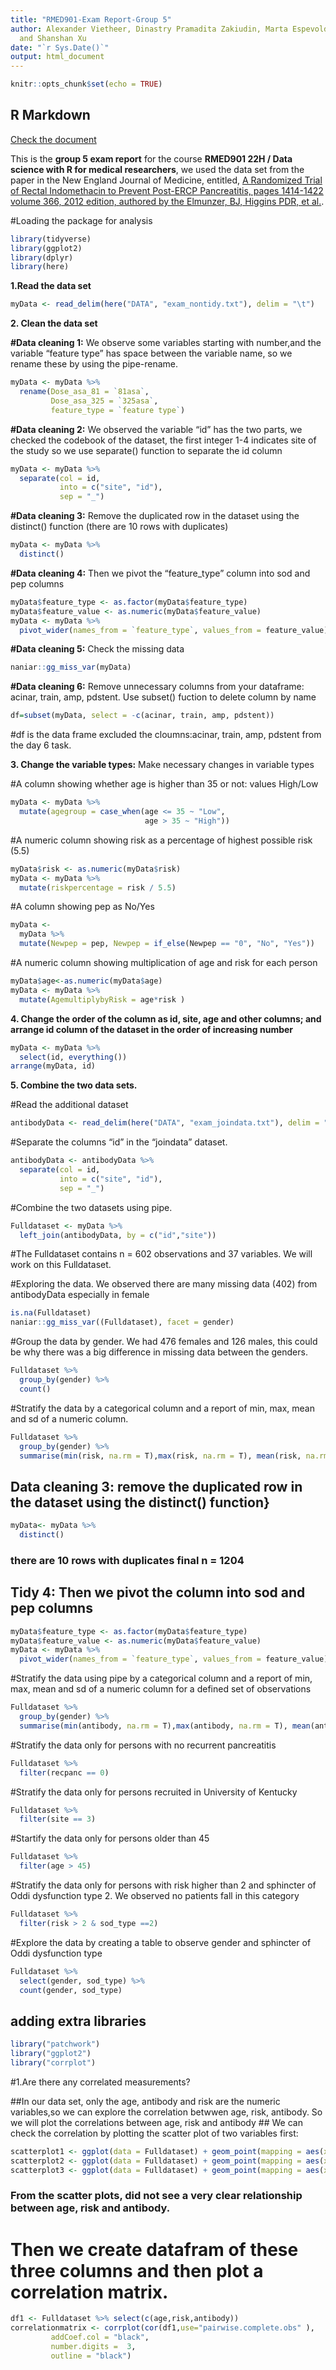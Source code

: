 ```yaml
---
title: "RMED901-Exam Report-Group 5"
author: Alexander Vietheer, Dinastry Pramadita Zakiudin, Marta Espevold Hjelmeland
  and Shanshan Xu
date: "`r Sys.Date()`"
output: html_document
---
```


```r
knitr::opts_chunk$set(echo = TRUE)
```

## R Markdown
[Check the document](https://mitt.uib.no/groups/68014/files/folder/DATA?preview=4450357)

This is the **group 5 exam report** for the course **RMED901 22H / Data science with R for medical researchers**, we used the data set from the paper in the New England Journal of Medicine, entitled, [A Randomized Trial of Rectal Indomethacin to Prevent Post-ERCP Pancreatitis, pages 1414-1422 volume 366, 2012 edition, authored by the Elmunzer, BJ, Higgins PDR, et al.](https://www.nejm.org/doi/full/10.1056/NEJMoa1111103). 



#Loading the package for analysis
```r
library(tidyverse)
library(ggplot2)
library(dplyr)
library(here)
```
**1.Read the data set**
```r
myData <- read_delim(here("DATA", "exam_nontidy.txt"), delim = "\t")
```
**2. Clean the data set**

**#Data cleaning 1:** We observe some variables starting with number,and the variable "feature type" has space between the variable name, so we rename these by using the pipe-rename.
```r
myData <- myData %>% 
  rename(Dose_asa_81 = `81asa`,
         Dose_asa_325 = `325asa`,
         feature_type = `feature type`)
```
**#Data cleaning 2:** We observed the variable "id" has the two parts, we checked the codebook of the dataset, the first integer 1-4 indicates site of the study so we use separate() function to separate the id column
```r
myData <- myData %>% 
  separate(col = id, 
           into = c("site", "id"), 
           sep = "_")
```
**#Data cleaning 3:** Remove the duplicated row in the dataset using the distinct() function (there are 10 rows with duplicates)
```r
myData <- myData %>% 
  distinct()
```
**#Data cleaning 4:** Then we pivot the "feature_type" column into sod and pep columns
```r
myData$feature_type <- as.factor(myData$feature_type)
myData$feature_value <- as.numeric(myData$feature_value)
myData <- myData %>% 
  pivot_wider(names_from = `feature_type`, values_from = feature_value)
```
**#Data cleaning 5:** Check the missing data
```r
naniar::gg_miss_var(myData) 
```

**#Data cleaning 6:** Remove unnecessary columns from your dataframe: acinar, train, amp, pdstent. Use subset() fuction to delete column by name
```r
df=subset(myData, select = -c(acinar, train, amp, pdstent))
```

#df is the data frame excluded the cloumns:acinar, train, amp, pdstent from the day 6 task.

**3. Change the variable types:** Make necessary changes in variable types

#A column showing whether age is higher than 35 or not: values High/Low
```r
myData <- myData %>% 
  mutate(agegroup = case_when(age <= 35 ~ "Low",
                              age > 35 ~ "High"))
```
#A numeric column showing risk as a percentage of highest possible risk (5.5)
```r
myData$risk <- as.numeric(myData$risk)
myData <- myData %>% 
  mutate(riskpercentage = risk / 5.5)
```
#A column showing pep as No/Yes
```r
myData <- 
  myData %>% 
  mutate(Newpep = pep, Newpep = if_else(Newpep == "0", "No", "Yes"))
```
#A numeric column showing multiplication of age and risk for each person
```r
myData$age<-as.numeric(myData$age)
myData <- myData %>% 
  mutate(AgemultiplybyRisk = age*risk )
```
**4. Change the order of the column as id, site, age and other columns; and arrange id column of the dataset in the order of increasing number**
```r
myData <- myData %>% 
  select(id, everything())
arrange(myData, id)
```
**5. Combine the two data sets.**

#Read the additional dataset
```r
antibodyData <- read_delim(here("DATA", "exam_joindata.txt"), delim = "\t")
```
#Separate the columns "id" in the "joindata" dataset.
```r
antibodyData <- antibodyData %>% 
  separate(col = id, 
           into = c("site", "id"), 
           sep = "_")
```
#Combine the two datasets using pipe.
```r
Fulldataset <- myData %>% 
  left_join(antibodyData, by = c("id","site"))
```
#The Fulldataset contains n = 602 observations and 37 variables. We will work on this Fulldataset.

#Exploring the data. We observed there are many missing data (402) from antibodyData especially in female
```r
is.na(Fulldataset)
naniar::gg_miss_var((Fulldataset), facet = gender)
```



#Group the data by gender. We had 476 females and 126 males, this could be why there was a big difference in missing data between the genders.
```r
Fulldataset %>% 
  group_by(gender) %>% 
  count()
```

#Stratify the data by a categorical column and a report of min, max, mean and sd of a numeric column.
```r
Fulldataset %>% 
  group_by(gender) %>% 
  summarise(min(risk, na.rm = T),max(risk, na.rm = T), mean(risk, na.rm = T), sd(risk, na.rm = T))
```

## Data cleaning 3: remove the duplicated row in the dataset using the distinct() function}
```r
myData<- myData %>% 
  distinct()
```
### there are 10 rows with duplicates final n = 1204 

## Tidy 4: Then we pivot the column into sod and pep columns
```r
myData$feature_type <- as.factor(myData$feature_type)
myData$feature_value <- as.numeric(myData$feature_value)
myData <- myData %>% 
  pivot_wider(names_from = `feature_type`, values_from = feature_value)
```

#Stratify the data using pipe by a categorical column and a report of min, max, mean and sd of a numeric column for a defined set of observations
```r
Fulldataset %>% 
  group_by(gender) %>% 
  summarise(min(antibody, na.rm = T),max(antibody, na.rm = T), mean(antibody, na.rm = T), sd(antibody, na.rm = T))
```


#Stratify the data only for persons with no recurrent pancreatitis
```r
Fulldataset %>% 
  filter(recpanc == 0)
```

#Stratify the data only for persons recruited in University of Kentucky
```r
Fulldataset %>% 
  filter(site == 3)
```

#Startify the data only for persons older than 45
```r
Fulldataset %>% 
  filter(age > 45)
```

#Stratify the data only for persons with risk higher than 2 and sphincter of Oddi dysfunction type 2. We observed no patients fall in this category
```r
Fulldataset %>% 
  filter(risk > 2 & sod_type ==2)
```

#Explore the data by creating a table to observe gender and sphincter of Oddi dysfunction type 
```r
Fulldataset %>% 
  select(gender, sod_type) %>% 
  count(gender, sod_type)
```

## adding extra libraries
```r
library("patchwork")
library("ggplot2")
library("corrplot")
```

#1.Are there any correlated measurements?

##In our data set, only the age, antibody and risk are the numeric variables,so we can explore the correlation betwwen age, risk, antibody. So we will plot the correlations between age, risk and antibody
## We can check the correlation by plotting the scatter plot of two variables first:

```r
scatterplot1 <- ggplot(data = Fulldataset) + geom_point(mapping = aes(x = age, y = risk))
scatterplot2 <- ggplot(data = Fulldataset) + geom_point(mapping = aes(x = age, y = antibody))
scatterplot3 <- ggplot(data = Fulldataset) + geom_point(mapping = aes(x = risk, y = antibody))
```
### From the scatter plots, did not see a very clear relationship between age, risk and antibody.

# Then we create datafram of these three columns and then plot a correlation matrix.
```r
df1 <- Fulldataset %>% select(c(age,risk,antibody))
correlationmatrix <- corrplot(cor(df1,use="pairwise.complete.obs" ),
         addCoef.col = "black",
         number.digits =  3,
         outline = "black")
```



